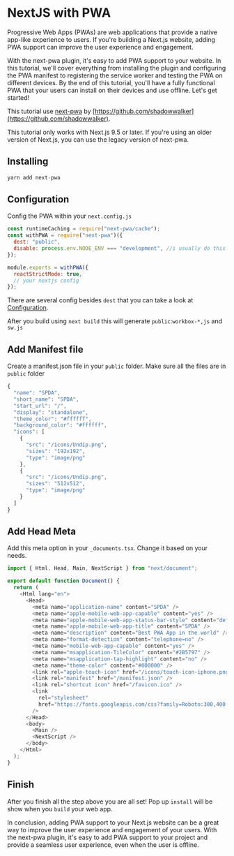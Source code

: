 # NextJS with PWA

Progressive Web Apps (PWAs) are web applications that provide a native app-like experience to users. If you're building a Next.js website, adding PWA support can improve the user experience and engagement.

With the next-pwa plugin, it's easy to add PWA support to your website. In this tutorial, we'll cover everything from installing the plugin and configuring the PWA manifest to registering the service worker and testing the PWA on different devices. By the end of this tutorial, you'll have a fully functional PWA that your users can install on their devices and use offline. Let's get started!

This tutorial use [next-pwa](https://github.com/shadowwalker/next-pwa) by [https://github.com/shadowwalker](https://github.com/shadowwalker).


<Callout type="info" emoji="ℹ️">
  This tutorial only works with Next.js 9.5 or later. If you're using an older
  version of Next.js, you can use the legacy version of next-pwa.
</Callout>

## Installing

```js copy
yarn add next-pwa
```

## Configuration

Config the PWA within your `next.config.js`

```js copy
const runtimeCaching = require("next-pwa/cache");
const withPWA = require("next-pwa")({
  dest: "public",
  disable: process.env.NODE_ENV === "development", //i usually do this because i don't need to change anything in development
});

module.exports = withPWA({
  reactStrictMode: true,
  // your nextjs config
});
```

There are several config besides `dest` that you can take a look at [Configuration](https://github.com/shadowwalker/next-pwa#configuration).

After you build using `next build` this will generate `public`:`workbox-*,js` and `sw.js`

## Add Manifest file

Create a manifest.json file in your `public` folder. Make sure all the files are in `public` folder

```js copy
{
  "name": "SPDA",
  "short_name": "SPDA",
  "start_url": "/",
  "display": "standalone",
  "theme_color": "#ffffff",
  "background_color": "#ffffff",
  "icons": [
    {
      "src": "/icons/Undip.png",
      "sizes": "192x192",
      "type": "image/png"
    },
    {
      "src": "/icons/Undip.png",
      "sizes": "512x512",
      "type": "image/png"
    }
  ]
}
```

## Add Head Meta

Add this meta option in your `_documents.tsx`. Change it based on your needs.

```js copy
import { Html, Head, Main, NextScript } from "next/document";

export default function Document() {
  return (
    <Html lang="en">
      <Head>
        <meta name="application-name" content="SPDA" />
        <meta name="apple-mobile-web-app-capable" content="yes" />
        <meta name="apple-mobile-web-app-status-bar-style" content="default" />
        <meta name="apple-mobile-web-app-title" content="SPDA" />
        <meta name="description" content="Best PWA App in the world" />
        <meta name="format-detection" content="telephone=no" />
        <meta name="mobile-web-app-capable" content="yes" />
        <meta name="msapplication-TileColor" content="#2B5797" />
        <meta name="msapplication-tap-highlight" content="no" />
        <meta name="theme-color" content="#000000" />
        <link rel="apple-touch-icon" href="/icons/touch-icon-iphone.png" />
        <link rel="manifest" href="/manifest.json" />
        <link rel="shortcut icon" href="/favicon.ico" />
        <link
          rel="stylesheet"
          href="https://fonts.googleapis.com/css?family=Roboto:300,400,500"
        />
      </Head>
      <body>
        <Main />
        <NextScript />
      </body>
    </Html>
  );
}
```

## Finish

After you finish all the step above you are all set! Pop up `install` will be show when you `build` your web app.

In conclusion, adding PWA support to your Next.js website can be a great way to improve the user experience and engagement of your users. With the next-pwa plugin, it's easy to add PWA support to your project and provide a seamless user experience, even when the user is offline.
